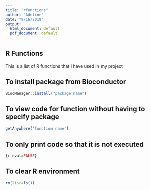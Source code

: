 ```yaml
---
title: "rfunctions"
author: "Adeline"
date: "9/16/2019"
output:
  html_document: default
  pdf_document: default
---
```


## R Functions

This is a list of R functions that I have used in my project

## To install package from Bioconductor
```r
BiocManager::install("package name")
```

## To view code for function without having to specify package
```r
getAnywhere('function name')
```

## To only print code so that it is not executed
```r
{r eval=FALSE}
```
## To clear R environment
```r
rm(list=ls())
```
